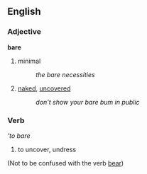 ==English==

===Adjective===
'''bare'''
#minimal
#:''the bare necessities''
#[[naked]], [[uncovered]]
#:''don't show your bare bum in public''

===Verb===
'''to bare''
#to uncover, undress

(Not to be confused with the verb [[to bear|bear]])